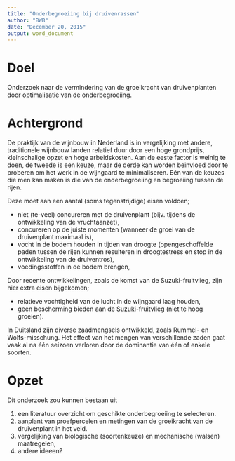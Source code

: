 ```yaml
---
title: "Onderbegroeiing bij druivenrassen"
author: "BWB"
date: "December 20, 2015"
output: word_document
---
```


# Doel

Onderzoek naar de vermindering van de groeikracht van druivenplanten door optimalisatie van de onderbegroeiing.

# Achtergrond

De praktijk van de wijnbouw in Nederland is in vergelijking met andere, traditionele wijnbouw landen relatief duur door een hoge grondprijs, kleinschalige opzet en hoge arbeidskosten. Aan de eeste factor is weinig te doen, de tweede is een keuze, maar de derde kan worden beinvloed door te proberen om het werk in de wijngaard te minimaliseren. 
Eén van de keuzes die men kan maken is die van de onderbegroeiing en begroeiing tussen de rijen.

Deze moet aan een aantal (soms tegenstrijdige) eisen voldoen;  

  * niet (te-veel) concureren met de druivenplant (bijv. tijdens de ontwikkeling van de vruchtaanzet),
  * concureren op de juiste momenten (wanneer de groei van de druivenplant maximaal is),
  * vocht in de bodem houden in tijden van droogte (opengeschoffelde paden tussen de rijen kunnen resulteren in droogtestress en stop in de ontwikkeling van de druiventros),
  * voedingsstoffen in de bodem brengen,

Door recente ontwikkelingen, zoals de komst van de Suzuki-fruitvlieg, zijn hier extra eisen bijgekomen;  

  * relatieve vochtigheid van de lucht in de wijngaard laag houden,
  * geen bescherming bieden aan de Suzuki-fruitvlieg (niet te hoog groeien).

In Duitsland zijn diverse zaadmengsels ontwikkeld, zoals Rummel- en Wolfs-misschung. Het effect van het mengen van verschillende zaden gaat vaak al na één seizoen verloren door de dominantie van één of enkele soorten.

# Opzet

Dit onderzoek zou kunnen bestaan uit   

  1. een literatuur overzicht om geschikte onderbegroeiing te selecteren.
  2. aanplant van proefpercelen en metingen van de groeikracht van de druivenplant in het veld.
  3. vergelijking van biologische (soortenkeuze) en mechanische (walsen) maatregelen,
  4. andere ideeen?
